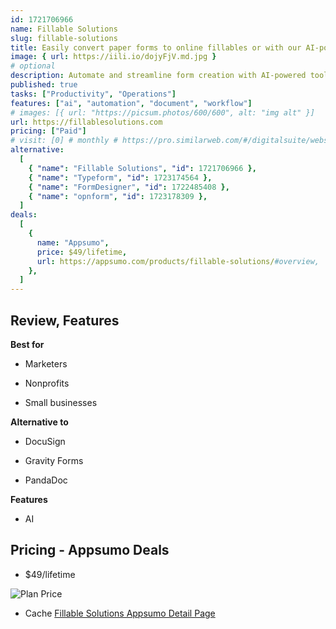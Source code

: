 ```yaml
---
id: 1721706966
name: Fillable Solutions
slug: fillable-solutions
title: Easily convert paper forms to online fillables or with our AI-powered tool create forms in seconds
image: { url: https://iili.io/dojyFjV.md.jpg }
# optional
description: Automate and streamline form creation with AI-powered tools and advanced featuresShare, manage, and secure documents effortlessly
published: true
tasks: ["Productivity", "Operations"]
features: ["ai", "automation", "document", "workflow"]
# images: [{ url: "https://picsum.photos/600/600", alt: "img alt" }]
url: https://fillablesolutions.com
pricing: ["Paid"]
# visit: [0] # monthly # https://pro.similarweb.com/#/digitalsuite/websiteanalysis/home
alternative:
  [
    { "name": "Fillable Solutions", "id": 1721706966 },
    { "name": "Typeform", "id": 1723174564 },
    { "name": "FormDesigner", "id": 1722485408 },
    { "name": "opnform", "id": 1723178309 },
  ]
deals:
  [
    {
      name: "Appsumo",
      price: $49/lifetime,
      url: https://appsumo.com/products/fillable-solutions/#overview,
    },
  ]
---
```


## Review, Features

**Best for**

- Marketers

- Nonprofits

- Small businesses

**Alternative to**

- DocuSign

- Gravity Forms

- PandaDoc

**Features**

- AI

## Pricing - Appsumo Deals

- $49/lifetime

<Img src="https://iili.io/doSdpVe.png" alt="Plan Price" />

- Cache [Fillable Solutions Appsumo Detail Page](https://iili.io/doS2We2.png)
